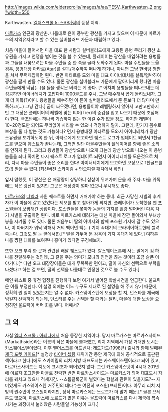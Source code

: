 http://images.wikia.com/elderscrolls/images/a/ae/TESV_Karthwasten_2.png?width=550

Karthwasten. [[엘더스크롤 5: 스카이림]]의 등장 지역.

[[마르카스]] 인근의 광산촌. 나름대로 은이 풍부한 광산을 가지고 있으며 이 때문에 마르카스의 지역유지라고 할 수 있는 실버블러드 가문과 대립하고 있다.

처음 마을에 들어서면 마을 대표 한 사람과 실버블러드에게 고용된 용병 무리가 광산 소유권을 가지고 언쟁을 벌이는 것을 볼 수 있는데, 플레이어는 광산을 매입하려는 용병들과 그들을 내쫓으려는 마을 주민들 중 한 쪽을 골라 도와주게 된다. 마을 주민들을 도울경우, 용병대장 아타르(Atar)를 설득/매수하여 떠나게 하거나, 아니면 그냥 한바탕 깽판을 쳐서 무력제압하면 된다. 반면 아타르를 도와 마을 대표 아이너테치를 설득/협박하여 광산을 팔게 만들 수도 있다. 물론 광산을 실버블러드 가문에게 팔아버리게 했다면 마을 주민들에게 덕담(...)을 들을 생각은 버리는 게 좋다. [* 어차피 용병들을 떠나보내는 데 성공하면 아이너테치가 고맙다며 1000골드를 주니, 그냥 매수해서 곱게 돌려보내자. 그게 더 이득(?)이다. 용병들을 매수하면 이 돈이 실버블러드에서 준 돈보다 더 많다며 만족하고(...) 그냥 간다.]
굳이 싸우겠다면, 용병들이야 레벨링하지 않아서 고만고만하지만 그 대장은 플레이어의 레벨에 맞는 티어(Tier)의 중갑을 입고 나오기 때문에 조심해야 한다. 극초반에는 하나씩 기습하지 않는 한 이길 수가 없을 정도. 하지만 레벨이 10~20정도만 되어도 무리없이 처리할 수 있으니 걱정하지 말자. 그런데, 한가지 꼼수로 보상을 둘 다 받는 것도 가능하다? 먼저 용병대장 아타르를 도와서 아이너테치가 광산 소유권을 포기하도록 한 뒤, 아타르에게 보고하면 퀘스트 로그가 업데이트 되면서 1천골드를 받으며 퀘스트가 끝나는데, 그러면 일단 마을주민들이 플레이어를 향해 좋은 소리를 안하게 된다. 그리고 용병들이 광산밖으로 나오게 되는데 광산 밖으로 나오는 이 용병놈들을 죄다 족치면 다시 퀘스트 로그가 업데이트 되면서 아이너테치를 도운것으로 처리, 다시 마을 주민들이 좋은 소리를 한다! 아이너테치에게 보고하면 보상으로 1천골드를 또(!) 받을 수 있다.(최신버전 스카이림 + 언오피셜 패치에서 확인)

앞서 말했듯, 이 광산은 은 매장량이 상당하니 샅샅이 뒤져가며 은을 캐 주자. 마을 위쪽에도 작은 광산이 있지만 그곳은 매장량이 얼마 없으니 무시해도 좋다.

[[마르카스]]의 [[디벨라]] 사원 퀘스트를 하면서 거쳐가야 하는 동네. 최근 사망한 시빌의 후계자가 이 마을에 살고 있었다는 제보를 받고 찾아가게 되지만, 플레이어가 도착했을 땐 [[포스원]]들이 보쌈해간 상황이다. 포스원들을 쫓아가 놈들의 기지를 홀랑 털어버린 다음 차기 시빌을 구출하면 된다. 바로 마르카스에 데려가는 대신 마을에 잠깐 돌아와서 부녀상봉을 시켜줄 수도 있다. 물론 처음부터 딸의 아버지와 함께 포스원 기지에 갈 수도 있으나, 이 아버지가 워낙 약해서 거의 백이면 백(...) 기지 꼭대기의 브라이어하트한테 썰려 죽는다. 그것도 딸 눈 앞에서(!).[* 딸을 가두어 둔 감옥이 기지 꼭대기에 있다.] 여하튼 나름 찡한 대화를 보여주니 흥미가 있다면 구경해보자.

또한 오크 부락 한 곳과 관련된 배달 퀘스트가 있다. 칼스웨이스튼에 사는 딸에게 검 하나를 전달해주는 것인데, 그 칼을 주는 의미가 모녀의 인연을 끊는 것이라 조금 슬픈 이야기다.[* 다만 오크 대장장이들은 대개 무뚝뚝한 편이고, 딸이 자신의 선택으로 부락을 나섰다고 하는 걸 보면, 딸의 선택을 나름대로 인정한 것으로 볼 수도 있다.]

메인 퀘스트 중 휴전 협정을 진행하다 보면 여기서 벌어진 학살사건을 언급한다. 울프릭은 이를 부정한다. 이 설명 외에는 어느 누구도 제대로 된 설명을 해 주지 않기 때문에, 정확히 뭔 일이 있었는지는 알 수 없다.
카스웨이스텐에 보상을 할 지, 던스타를 제국에 넘길지 선택하게 되는데, 던스타를 주는 선택을 할 때와는 달리, 마을에 대한 보상을 요청하면 울프릭이 버럭 화를 낸다. 어째서?

== 그 외 ==

사실 [[엘더 스크롤 : 아레나]]에서 처음 등장한 지역이다. 당시 마르카스는 마르카스사이드(Markathside)라는 이름의 작은 마을에 불과했고, 리치 지역에서 가장 거대한 도시는 카스웨이스텐이었다. 이후 엘더스크롤 어드벤처: 레드가드(1998년) 출시와 함께 발매된 [http://www.uesp.net/wiki/File:PGE1-map-Skyri.jpg 제국 포켓 가이드][* 설정상 [[타이버 셉팀]] 재위기간 동안 제국에 의해 공식적으로 출판된 책이라고 한다.]에도 스카이림의 리치 지방 대표도시는 카스웨이스텐이라고 되어 있고, 마르카스사이드는 지도에 표시조차 되어있지 않다.
그런 카스웨이스텟이 4시대 201년에 이르자 조그만한 마을로 전락한 반면 마르카스사이드는 마르카스가 되어 대표도시 자리를 꿰차고 있으니 격세지감.
--스톰클록군이 벌였다는 학살과 관련이 있을지도?--
재미있게도 카스웨이스텐 거주민의 대다수는 여전히 포스원(브레튼)이다. 아무리 리치 지방의 원주민이 포스원이라지만, 정작 마르카스에는 노르드가 더 많기 때문.[* 물론 브레튼도 많으며, 마르카스에 노르드가 많은 이유는 울프릭이 마르카스를 다시 제국에 복속시키는 과정에서 눌러앉은 사람들일 가능성이 크다.]
